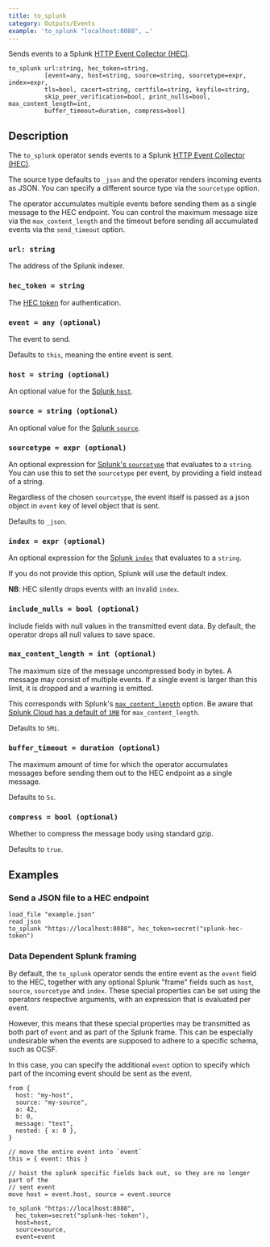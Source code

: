 ```yaml
---
title: to_splunk
category: Outputs/Events
example: 'to_splunk "localhost:8088", …'
---
```


Sends events to a Splunk [HTTP Event Collector (HEC)][hec].

[hec]: https://docs.splunk.com/Documentation/Splunk/9.3.1/Data/UsetheHTTPEventCollector

```tql
to_splunk url:string, hec_token=string,
          [event=any, host=string, source=string, sourcetype=expr, index=expr,
          tls=bool, cacert=string, certfile=string, keyfile=string,
          skip_peer_verification=bool, print_nulls=bool, max_content_length=int,
          buffer_timeout=duration, compress=bool]
```

## Description

The `to_splunk` operator sends events to a Splunk [HTTP Event Collector
(HEC)][hec].

The source type defaults to `_json` and the operator renders incoming events as
JSON. You can specify a different source type via the `sourcetype` option.

The operator accumulates multiple events before sending them as a single
message to the HEC endpoint. You can control the maximum message size via the
`max_content_length` and the timeout before sending all accumulated events via
the `send_timeout` option.

### `url: string`

The address of the Splunk indexer.

### `hec_token = string`

The [HEC
token](https://docs.splunk.com/Documentation/Splunk/9.3.1/Data/UsetheHTTPEventCollector#Create_an_Event_Collector_token_on_Splunk_Cloud_Platform)
for authentication.

### `event = any (optional)`

The event to send.

Defaults to `this`, meaning the entire event is sent.

### `host = string (optional)`

An optional value for the [Splunk `host`](https://docs.splunk.com/Splexicon:Host).

### `source = string (optional)`

An optional value for the [Splunk `source`](https://docs.splunk.com/Splexicon:Source).

### `sourcetype = expr (optional)`

An optional expression for [Splunk's
`sourcetype`](https://docs.splunk.com/Splexicon:Sourcetype) that evaluates to a
`string`. You can use this to set the `sourcetype` per event, by providing a
field instead of a string.

Regardless of the chosen `sourcetype`, the event itself is passed as a json object
in `event` key of level object that is sent.

Defaults to `_json`.

### `index = expr (optional)`

An optional expression for the [Splunk
`index`](https://docs.splunk.com/Splexicon:Index) that evaluates to a `string`.

If you do not provide this option, Splunk will use the default index.

**NB**: HEC silently drops events with an invalid `index`.


<TLSOptions tls_default="true"/>

### `include_nulls = bool (optional)`

Include fields with null values in the transmitted event data. By default, the
operator drops all null values to save space.

### `max_content_length = int (optional)`

The maximum size of the message uncompressed body in bytes. A message may consist of multiple events.
If a single event is larger than this limit, it is dropped and a warning is emitted.

This corresponds with Splunk's
[`max_content_length`](https://docs.splunk.com/Documentation/Splunk/9.3.1/Admin/Limitsconf#.5Bhttp_input.5D)
option. Be aware that [Splunk Cloud has a default of
`1MB`](https://docs.splunk.com/Documentation/SplunkCloud/9.2.2406/Service/SplunkCloudservice#Using_HTTP_Event_Collector_.28HEC.29)
for `max_content_length`.

Defaults to `5Mi`.

### `buffer_timeout = duration (optional)`

The maximum amount of time for which the operator accumulates messages before
sending them out to the HEC endpoint as a single message.

Defaults to `5s`.

### `compress = bool (optional)`

Whether to compress the message body using standard gzip.

Defaults to `true`.

## Examples

### Send a JSON file to a HEC endpoint

```tql
load_file "example.json"
read_json
to_splunk "https://localhost:8088", hec_token=secret("splunk-hec-token")
```

### Data Dependent Splunk framing

By default, the `to_splunk` operator sends the entire event as the `event` field
to the HEC, together with any optional Splunk "frame" fields such as `host`,
`source`, `sourcetype` and `index`. These special properties can be set using
the operators respective arguments, with an expression that is evaluated per event.

However, this means that these special properties may be transmitted as both part
of `event` and as part of the Splunk frame. This can be especially undesirable
when the events are supposed to adhere to a specific schema, such as OCSF.

In this case, you can specify the additional `event` option to specify which part
of the incoming event should be sent as the event.

```tql
from {
  host: "my-host",
  source: "my-source",
  a: 42,
  b: 0,
  message: "text",
  nested: { x: 0 },
}

// move the entire event into `event`
this = { event: this }

// hoist the splunk specific fields back out, so they are no longer part of the
// sent event
move host = event.host, source = event.source

to_splunk "https://localhost:8088",
  hec_token=secret("splunk-hec-token"),
  host=host,
  source=source,
  event=event
```
